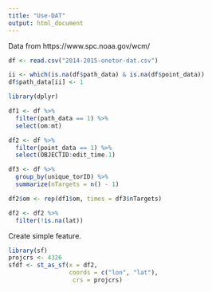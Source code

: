 ```yaml
---
title: "Use-DAT"
output: html_document
---
```


Data from https://www.spc.noaa.gov/wcm/

```r
df <- read.csv("2014-2015-onetor-dat.csv")

ii <- which(is.na(df$path_data) & is.na(df$point_data))
df$path_data[ii] <- 1
```

```r
library(dplyr)

df1 <- df %>%
  filter(path_data == 1) %>%
  select(om:mt)

df2 <- df %>%
  filter(point_data == 1) %>%
  select(OBJECTID:edit_time.1)

df3 <- df %>%
  group_by(unique_torID) %>%
  summarize(nTargets = n() - 1)

df2$om <- rep(df1$om, times = df3$nTargets)

df2 <- df2 %>%
  filter(!is.na(lat))
```

Create simple feature.
```r
library(sf)
projcrs <- 4326
sfdf <- st_as_sf(x = df2,                         
                 coords = c("lon", "lat"),
                  crs = projcrs)

```